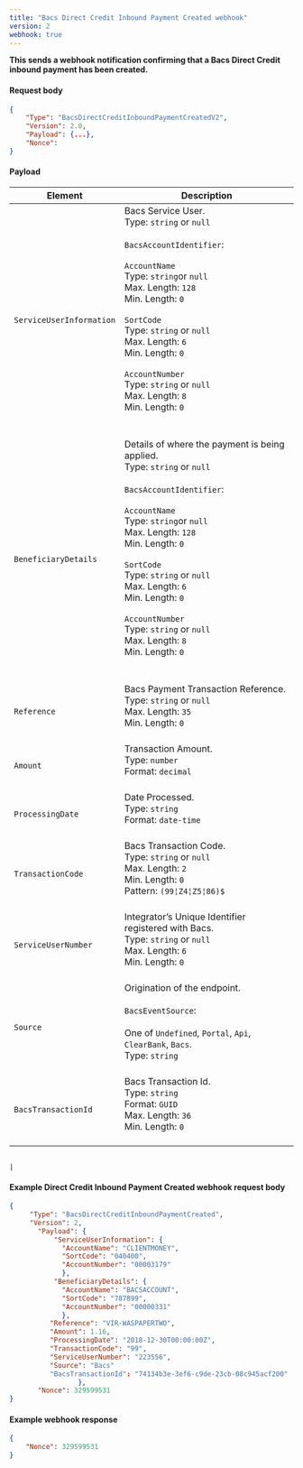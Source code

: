 ```yaml
---
title: "Bacs Direct Credit Inbound Payment Created webhook"
version: 2
webhook: true
---
```


**This sends a webhook notification confirming that a Bacs Direct Credit inbound payment has been created.**

#### Request body

```json
{
    "Type": "BacsDirectCreditInboundPaymentCreatedV2",
    "Version": 2.0,
    "Payload": {...},
    "Nonce":
}
```

#### Payload
| Element                       | Description                                                                                                                                                                                                                                                                                                                                                                                                                                                                                                                                                                                                                                                                                                                                                                                                                             |
|-------------------------------|-----------------------------------------------------------------------------------------------------------------------------------------------------------------------------------------------------------------------------------------------------------------------------------------------------------------------------------------------------------------------------------------------------------------------------------------------------------------------------------------------------------------------------------------------------------------------------------------------------------------------------------------------------------------------------------------------------------------------------------------------------------------------------------------------------------------------------------------|
| `ServiceUserInformation`                      |Bacs Service User.<br />Type: `string` or `null`<br/><br />`BacsAccountIdentifier`:<br /><br />`AccountName`<br />        Type: `string`or `null`<br />        Max. Length: `128`<br />        Min. Length: `0`<br /><br />`SortCode`<br />        Type: `string` or `null`<br />        Max. Length: `6`<br />        Min. Length: `0`<br /> <br /> `AccountNumber`<br />        Type: `string` or `null`<br />        Max. Length: `8`<br />        Min. Length: `0`<br />        <br /><br />                                                                                                                                                                                                                                                                                                                                                                                                                                                                
| `BeneficiaryDetails`                      |Details of where the payment is being applied.<br />Type: `string` or `null`<br/><br />`BacsAccountIdentifier`:<br /><br />`AccountName`<br />        Type: `string`or `null`<br />        Max. Length: `128`<br />        Min. Length: `0`<br /><br />`SortCode`<br />        Type: `string` or `null`<br />        Max. Length: `6`<br />        Min. Length: `0`<br /> <br /> `AccountNumber`<br />        Type: `string` or `null`<br />        Max. Length: `8`<br />        Min. Length: `0`<br />        <br /><br />                                                                                                                                                                                                                                                                                                                                                                                                                                                                 
| `Reference`                      |Bacs Payment Transaction Reference. <br />Type: `string` or `null`<br/>Max. Length: `35`	<br/>Min. Length: `0`<br /><br />                                                                                                                                                                                                                                                                                                                                                                                                                                                                 
| `Amount`            |Transaction Amount.<br /> Type: `number`<br/>Format: `decimal`<br /><br />                                                                                                                                                                                                                                                                                                                                                                                                                                                              
| `ProcessingDate`       |Date Processed.<br/>Type: `string` <br/>Format: `date-time`<br/><br />                                                                                                                                                                                                                                                                                                                                                                                                                                                              
| `TransactionCode`            |Bacs Transaction Code.<br /> Type: `string` or `null`<br/>Max. Length: `2`<br/>Min. Length: `0`<br /> Pattern: `(99¦Z4¦Z5¦86)$`<br /> <br/>                                                                                                                                                                                                                                                                                                                                                                                                                                                               
| `ServiceUserNumber`                    |Integrator’s Unique Identifier registered with Bacs.<br /> Type: `string` or `null`<br />  Max. Length: `6`<br />    Min. Length: `0` <br /> <br />                                                                                                                                                                                                                                                                                                                                                                                                                                                           
| `Source` |Origination of the endpoint.<br /><br />`BacsEventSource`:<br /><br />One of `Undefined`, `Portal`, `Api`, `ClearBank`, `Bacs`. <br /> Type: `string` <br /><br />                                                                                                                                                                                                                                                                                                                                                                                                                                                                                                           
| `BacsTransactionId`             |Bacs Transaction Id.<br />Type: `string`<br />Format: `GUID`<br/>Max. Length: `36`<br/>Min. Length: `0`<br/>  <br />                                                                                                                                                                                                                                                                                                                                                                                                                                                                                                            

                                                                                                                                                                                                                                          |

#### Example Direct Credit Inbound Payment Created webhook request body

```json
{
     "Type": "BacsDirectCreditInboundPaymentCreated",
     "Version": 2,
       "Payload": {
           "ServiceUserInformation": {
             "AccountName": "CLIENTMONEY", 
             "SortCode": "040400",
             "AccountNumber": "00003179"
             },
           "BeneficiaryDetails": {
             "AccountName": "BACSACCOUNT",
             "SortCode": "787899",
             "AccountNumber": "00000331"
             },
          "Reference": "VIR-WASPAPERTWO",
          "Amount": 1.16,
          "ProcessingDate": "2018-12-30T00:00:00Z",
          "TransactionCode": "99",
          "ServiceUserNumber": "223556",
          "Source": "Bacs"
          "BacsTransactionId": "74134b3e-3ef6-c9de-23cb-08c945acf200"
                 },
       "Nonce": 329599531
}
```
#### Example webhook response

```json
{
    "Nonce": 329599531
}
```
